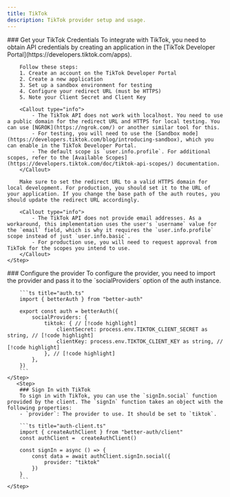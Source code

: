 ```yaml
---
title: TikTok
description: TikTok provider setup and usage.
---
```


<Steps>
    <Step>
        ### Get your TikTok Credentials
        To integrate with TikTok, you need to obtain API credentials by creating an application in the [TikTok Developer Portal](https://developers.tiktok.com/apps).

        Follow these steps:
        1. Create an account on the TikTok Developer Portal
        2. Create a new application
        3. Set up a sandbox environment for testing
        4. Configure your redirect URL (must be HTTPS)
        5. Note your Client Secret and Client Key

        <Callout type="info">
            - The TikTok API does not work with localhost. You need to use a public domain for the redirect URL and HTTPS for local testing. You can use [NGROK](https://ngrok.com/) or another similar tool for this.
            - For testing, you will need to use the [Sandbox mode](https://developers.tiktok.com/blog/introducing-sandbox), which you can enable in the TikTok Developer Portal.
            - The default scope is `user.info.profile`. For additional scopes, refer to the [Available Scopes](https://developers.tiktok.com/doc/tiktok-api-scopes/) documentation.
        </Callout>

        Make sure to set the redirect URL to a valid HTTPS domain for local development. For production, you should set it to the URL of your application. If you change the base path of the auth routes, you should update the redirect URL accordingly.

        <Callout type="info">
            - The TikTok API does not provide email addresses. As a workaround, this implementation uses the user's `username` value for the `email` field, which is why it requires the `user.info.profile` scope instead of just `user.info.basic`.
            - For production use, you will need to request approval from TikTok for the scopes you intend to use.
        </Callout>
    </Step>

  <Step>
        ### Configure the provider
        To configure the provider, you need to import the provider and pass it to the `socialProviders` option of the auth instance.

        ```ts title="auth.ts"
        import { betterAuth } from "better-auth"

        export const auth = betterAuth({
            socialProviders: {
                tiktok: { // [!code highlight]
                    clientSecret: process.env.TIKTOK_CLIENT_SECRET as string, // [!code highlight]
                    clientKey: process.env.TIKTOK_CLIENT_KEY as string, // [!code highlight]
                }, // [!code highlight]
            },
        })
        ```
    </Step>
       <Step>
        ### Sign In with TikTok
        To sign in with TikTok, you can use the `signIn.social` function provided by the client. The `signIn` function takes an object with the following properties:
        - `provider`: The provider to use. It should be set to `tiktok`.

        ```ts title="auth-client.ts"
        import { createAuthClient } from "better-auth/client"
        const authClient =  createAuthClient()

        const signIn = async () => {
            const data = await authClient.signIn.social({
                provider: "tiktok"
            })
        }
        ```
    </Step>

</Steps>

